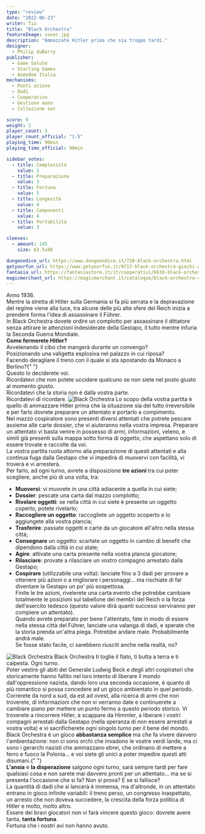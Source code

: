 ```yaml
---
type: "review"
date: "2022-06-23"
writer: Tia
title: "Black Orchestra"
featureImage: cover.jpg
description: "Ammazzate Hitler prima che sia troppo tardi."
designer:
  - Philip duBarry
publisher:
  - Game Salute
  - Starling Games
  - Asmodee Italia
mechanisms:
  - Punti azione
  - Dadi
  - Cooperativo
  - Gestione mano
  - Collezione set

score: 9
weight: 2
player_count: 3
player_count_official: "1-5"
playing_time: 90min
playing_time_official: 90min

sidebar_votes:
  - title: Complessità
    value: 2
  - title: Preparazione
    value: 3
  - title: Fortuna
    value: 5
  - title: Longevità
    value: 4
  - title: Componenti
    value: 4
  - title: Portabilità
    value: 3

sleeves:
  - amount: 145
    size: 63.5x88

dungeondice_url: https://www.dungeondice.it/720-black-orchestra.html
getyourfun_url: https://www.getyourfun.it/0717-black-orchestra-giochi-avventura.html
fantasia_url: https://fantasiastore.it/it/cooperativi/6616-black-orchestra.html
magicmerchant_url: https://magicmerchant.it/catalogue/black-orchestra-45489/
---
```


<Setting>
  Anno 1936.
  <br />
  Mentre la stretta di Hitler sulla Germania si fa più serrata e la depravazione
  del regime viene alla luce, tra alcune delle più alte sfere del Reich inizia a
  prendere forma l'idea di assassinare il Führer.
  <br />
  In Black Orchestra dovete ordire un complotto per assassinare il dittatore
  senza attirare le attenzioni indesiderate della Gestapo, il tutto mentre
  infuria la Seconda Guerra Mondiale. <br />
  <strong>Come fermerete Hitler?</strong>
  <br />
  Avvelenando il cibo che mangerà durante un convengo?
  <br />
  Posizionando una valigetta esplosiva nel palazzo in cui riposa?
  <br />
  Facendo deragliare il treno con il quale si sta spostando da Monaco a Berlino?{" "}
  <br />
  Questo lo deciderete voi.
  <br />
  Ricordatevi che non potete uccidere qualcuno se non siete nel posto giusto al
  momento giusto.
  <br />
  Ricordatevi che la storia non è dalla vostra parte.
  <br />
  Ricordatevi di ricordare.
</Setting>

<img src="./game1.jpg" alt="Black Orchestra" />

<Rules>
  Lo scopo della vostra partita è quello di ammazzare Hitler prima che la
  situazione sia del tutto irreversibile e per farlo dovrete preparare un
  attentato e portarlo a compimento. <br />
  Nel mazzo cospiratore sono presenti diversi attentati che potrete pescare assieme
  alle carte dossier, che vi aiuteranno nella vostra impresa. Preparare un attentato
  vi basta venire in possesso di armi, informazioni, veleno, e simili già presenti
  sulla mappa sotto forma di oggetto, che aspettano solo di essere trovate e raccolte
  da voi.
  <br />
  La vostra partita ruota attorno alla preparazione di questi attentati e alla continua
  fuga dalla Gestapo che vi impedirà di muovervi con facilità, vi troverà e vi arresterà.
  <br />
  Per farlo, ad ogni turno, avrete a disposizione <strong>
    tre azioni
  </strong> tra cui poter scegliere, anche più di una volta, tra:
  <br />
  <ul>
    <li>
      <strong>Muoversi</strong>: vi muovete in una città adiacente a quella in
      cui siete;
    </li>
    <li>
      <strong>Dossier</strong>: pescate una carta dal mazzo complotto;
    </li>
    <li>
      <strong>Rivelare oggetti</strong>: se nella città in cui siete è presente
      un oggetto coperto, potete rivelarlo;
    </li>
    <li>
      <strong>Raccogliere un oggetto</strong>: raccogliete un oggetto scoperto e
      lo aggiungete alla vostra plancia;
    </li>
    <li>
      <strong>Trasferire</strong>: passate oggetti e carte da un giocatore
      all'altro nella stessa città;
    </li>
    <li>
      <strong>Consegnare</strong> un oggetto: scartate un oggetto in cambio di
      benefit che dipendono dalla città in cui state;
    </li>
    <li>
      <strong>Agire</strong>: attivate una carta presente nella vostra plancia
      giocatore;
    </li>
    <li>
      <strong>Rilasciare</strong>: provate a rilasciare un vostro compagno
      arrestato dalla Gestapo;
    </li>
    <li>
      <strong>Cospirare</strong> (utilizzabile una volta): lanciate fino a 3
      dadi per provare a ottenere più azioni o a migliorare i personaggi… ma
      rischiate di far diventare la Gestapo un po' più sospettosa.
      <br />
      Finite le tre azioni, rivelerete una carta evento che potrebbe cambiare
      totalmente le posizioni sul tabellone dei membri del Reich o la forza
      dell'esercito tedesco (questo valore dirà quanti successi serviranno per
      compiere un attentato). <br />
      Quando avrete preparato per bene l'attentato, fate in modo di essere nella
      stessa città del Führer, lanciate una valanga di dadi, e sperate che la storia
      prenda un'altra piega. Potrebbe andare male. Probabilmente andrà male.
      <br />
      Se fosse stato facile, ci sarebbero riusciti anche nella realtà, no?
    </li>
  </ul>
</Rules>

<img src="./game2.jpg" alt="Black Orchestra" />

<Feedback>
  Black Orchestra ti toglie il fiato, ti butta a terra e ti calpesta. Ogni
  turno.
  <br />
  Poter vestire gli abiti del Generale Ludwig Beck e degli altri cospiratori che
  storicamente hanno fallito nel loro intento di liberare il mondo
  dall'oppressione nazista, dando loro una seconda occasione, è quanto di più
  romantico si possa concedere ad un gioco ambientato in quel periodo.
  <br />
  Correrete da nord a sud, da est ad ovest, alla ricerca di armi che non
  troverete, di informazioni che non vi verranno date e continuerete a cambiare
  piano per mettere un punto fermo a questo periodo storico. Vi troverete a
  rincorrere Hitler, a scappare da Himmler, a liberare i vostri compagni
  arrestati dalla Gestapo (nella speranza di non essere arrestati a vostra
  volta) e vi sacrificherete ogni singolo turno per il bene del mondo. <br />
  Black Orchestra è un gioco <strong>abbastanza semplice</strong> ma che fa vivere
  davvero l'ambientazione: non ci sono orchi che invadono le vostre verdi lande,
  ma ci sono i gerarchi nazisti che ammazzano ebrei, che ordinano di mettere a ferro
  e fuoco la Polonia… e voi siete gli unici a poter impedire questi atti disumani.{" "}
  <br />
  <strong>L'ansia</strong> e <strong>la disperazione</strong> salgono ogni
  turno, sarà sempre tardi per fare qualsiasi cosa e non sarete mai davvero
  pronti per un attentato… ma se si presenta l'occasione che si fa? Non si
  prova? E se si fallisce?
  <br />
  La quantità di dadi che si lancerà è immensa, ma d'altronde, in un attentato
  entrano in gioco infinite variabili: il treno perso, un congresso inaspettato,
  un arresto che non doveva succedere, la crescita della forza politica di
  Hitler e molto, molto altro.
  <br />
  Essere dei bravi giocatori non vi farà vincere questo gioco: dovrete avere
  tanta, <strong>tanta fortuna</strong>. <br />
  Fortuna che i nostri avi non hanno avuto.
</Feedback>

<Instgram id="CfJPSyaDyhD" />

